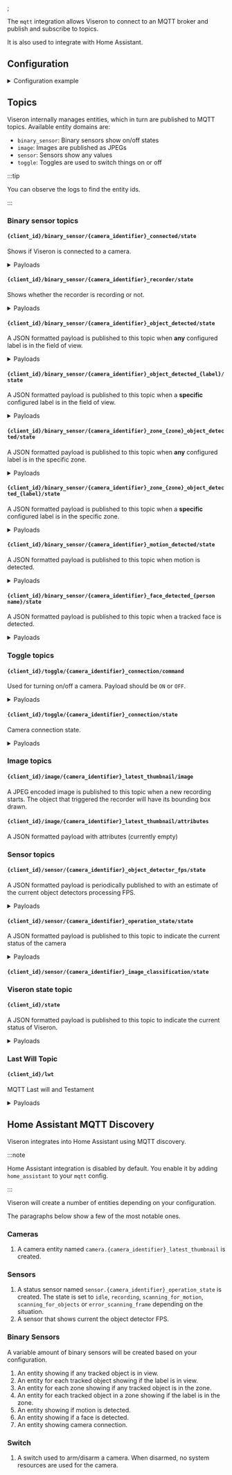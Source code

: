 <ComponentHeader meta={ComponentMetadata} />;

The `mqtt` integration allows Viseron to connect to an MQTT broker and publish and subscribe to topics.

It is also used to integrate with Home Assistant.

## Configuration

<details>
  <summary>Configuration example</summary>

```yaml
mqtt:
  broker: mqtt_broker.lan
  port: 1883
  username: !secret mqtt_user
  password: !secret mqtt_pass
```

</details>

<ComponentConfiguration meta={ComponentMetadata} config={config} />

## Topics

Viseron internally manages entities, which in turn are published to MQTT topics. Available entity domains are:

- `binary_sensor`: Binary sensors show on/off states
- `image`: Images are published as JPEGs
- `sensor`: Sensors show any values
- `toggle`: Toggles are used to switch things on or off

:::tip

You can observe the logs to find the entity ids.

:::

### Binary sensor topics

#### `{client_id}/binary_sensor/{camera_identifier}_connected/state`

Shows if Viseron is connected to a camera.

<details>
  <summary>Payloads</summary>
<Tabs>
<TabItem value="on" label="on" default>

```json
{
  "state": "on",
  "attributes": {}
}
```

</TabItem>
<TabItem value="off" label="off" default>

```json
{
  "state": "off",
  "attributes": {}
}
```

</TabItem>
</Tabs>
</details>

#### `{client_id}/binary_sensor/{camera_identifier}_recorder/state`

Shows whether the recorder is recording or not.

<details>
  <summary>Payloads</summary>
<Tabs>
<TabItem value="on" label="on" default>

```json
{
  "state": "on",
  "attributes": {
    "last_recording_start": "2022-09-14T06:53:34.602066",
    "last_recording_end": null,
    "path": "/recordings/front_door/2022-09-14/06:53:34.mp4",
    "thumbnail_path": "/recordings/front_door/2022-09-14/06:53:34.jpg"
  }
}
```

</TabItem>
<TabItem value="off" label="off" default>

```json
{
  "state": "off",
  "attributes": {
    "last_recording_start": "2022-09-14T06:53:34.602066",
    "last_recording_end": "2022-09-14T06:54:11.596465",
    "path": "/recordings/front_door/2022-09-14/06:53:34.mp4",
    "thumbnail_path": "/recordings/front_door/2022-09-14/06:53:34.jpg"
  }
}
```

</TabItem>
</Tabs>
</details>

#### `{client_id}/binary_sensor/{camera_identifier}_object_detected/state`

A JSON formatted payload is published to this topic when <b>any</b> configured label is in the field of view.

<details>
  <summary>Payloads</summary>
<Tabs>
<TabItem value="on" label="on" default>

```json
{
  "state": "on",
  "attributes": {}
}
```

</TabItem>
<TabItem value="off" label="off" default>

```json
{
  "state": "off",
  "attributes": {}
}
```

</TabItem>
</Tabs>
</details>

#### `{client_id}/binary_sensor/{camera_identifier}_object_detected_{label}/state`

A JSON formatted payload is published to this topic when a <b>specific</b> configured label is in the field of view.

<details>
  <summary>Payloads</summary>
<Tabs>
<TabItem value="on" label="on" default>

```json
{
  "state": "on",
  "attributes": {
    "count": 2
  }
}
```

</TabItem>
<TabItem value="off" label="off" default>

```json
{
  "state": "off",
  "attributes": {
    "count": 0
  }
}
```

</TabItem>
</Tabs>
</details>

#### `{client_id}/binary_sensor/{camera_identifier}_zone_{zone}_object_detected/state`

A JSON formatted payload is published to this topic when <b>any</b> configured label is in the specific zone.

<details>
  <summary>Payloads</summary>
<Tabs>
<TabItem value="on" label="on" default>

```json
{
  "state": "on",
  "attributes": {}
}
```

</TabItem>
<TabItem value="off" label="off" default>

```json
{
  "state": "off",
  "attributes": {}
}
```

</TabItem>
</Tabs>
</details>

#### `{client_id}/binary_sensor/{camera_identifier}_zone_{zone}_object_detected_{label}/state`

A JSON formatted payload is published to this topic when a <b>specific</b> configured label is in the specific zone.

<details>
  <summary>Payloads</summary>

<Tabs>
<TabItem value="on" label="on" default>

```json
{
  "state": "on",
  "attributes": {
    "count": 2
  }
}
```

</TabItem>
<TabItem value="off" label="off" default>

```json
{
  "state": "off",
  "attributes": {
    "count": 0
  }
}
```

</TabItem>
</Tabs>

</details>

#### `{client_id}/binary_sensor/{camera_identifier}_motion_detected/state`

A JSON formatted payload is published to this topic when motion is detected.

<details>
  <summary>Payloads</summary>

<Tabs>
<TabItem value="on" label="on" default>

```json
{
  "state": "on",
  "attributes": {}
}
```

</TabItem>
<TabItem value="off" label="off" default>

```json
{
  "state": "off",
  "attributes": {}
}
```

</TabItem>
</Tabs>

</details>

#### `{client_id}/binary_sensor/{camera_identifier}_face_detected_{person name}/state`

A JSON formatted payload is published to this topic when a tracked face is detected.

<details>
  <summary>Payloads</summary>

<Tabs>
<TabItem value="on" label="on" default>

```json
{
  "state": "on",
  "attributes": {
    "camera_identifier": "<camera_identifier>",
    "camera_name": "<camera name>",
    "name": "<person name>",
    "confidence": "<detection confidence>",
    "coordinates": "<detection coordinates>"
  }
}
```

</TabItem>
<TabItem value="off" label="off" default>

```json
{
  "state": "off",
  "attributes": {}
}
```

</TabItem>
</Tabs>

</details>

### Toggle topics

#### `{client_id}/toggle/{camera_identifier}_connection/command`

Used for turning on/off a camera. Payload should be `ON` or `OFF`.

<details>
  <summary>Payloads</summary>

<Tabs>
<TabItem value="on" label="Turn on" default>

```
ON
```

</TabItem>
<TabItem value="off" label="Turn off" default>

```
OFF
```

</TabItem>
</Tabs>

</details>

#### `{client_id}/toggle/{camera_identifier}_connection/state`

Camera connection state.

<details>
  <summary>Payloads</summary>

<Tabs>
<TabItem value="on" label="on" default>

```json
{
  "state": "on",
  "attributes": {}
}
```

</TabItem>
<TabItem value="off" label="off" default>

```json
{
  "state": "off",
  "attributes": {}
}
```

</TabItem>
</Tabs>

</details>

### Image topics

#### `{client_id}/image/{camera_identifier}_latest_thumbnail/image`

A JPEG encoded image is published to this topic when a new recording starts. The object that triggered the recorder will have its bounding box drawn.

#### `{client_id}/image/{camera_identifier}_latest_thumbnail/attributes`

A JSON formatted payload with attributes (currently empty)

### Sensor topics

#### `{client_id}/sensor/{camera_identifier}_object_detector_fps/state`

A JSON formatted payload is periodically published to with an estimate of the current object detectors processing FPS.

<details>
  <summary>Payloads</summary>

`preprocessor_fps` and `inference_fps` is used to calculate the `state`, which is the same as the `theoretical_max_fps`

```json
{
  "state": 34.2,
  "attributes": {
    "preprocessor_fps": 305.2,
    "inference_fps": 34.3,
    "theoretical_max_fps": 34.2
  }
}
```

</details>

#### `{client_id}/sensor/{camera_identifier}_operation_state/state`

A JSON formatted payload is published to this topic to indicate the current status of the camera

<details>
  <summary>Payloads</summary>

<Tabs>
<TabItem value="scanning_for_objects" label="scanning_for_objects" default>

```json
{
  "state": "scanning_for_objects",
  "attributes": {}
}
```

</TabItem>
<TabItem value="scanning_for_motion" label="scanning_for_motion" default>

```json
{
  "state": "scanning_for_motion",
  "attributes": {}
}
```

</TabItem>
<TabItem value="recording" label="recording" default>

```json
{
  "state": "recording",
  "attributes": {}
}
```

</TabItem>
<TabItem value="idle" label="idle" default>

`idle` means no frames are being processed. This is the state when the camera is turned off.

```json
{
  "state": "idle",
  "attributes": {}
}
```

</TabItem>
<TabItem value="error_scanning_frame" label="error_scanning_frame" default>

Sent to the MQTT broker when an error occurs while scanning a frame for `motion` or `objects`.

```json
{
  "state": "error_scanning_frame",
  "attributes": {}
}
```

</TabItem>
</Tabs>

</details>

#### `{client_id}/sensor/{camera_identifier}_image_classification/state`

### Viseron state topic

#### `{client_id}/state`

A JSON formatted payload is published to this topic to indicate the current status of Viseron.

<details>
  <summary>Payloads</summary>

<Tabs>
<TabItem value="online" label="online" default>

```
online
```

</TabItem>
<TabItem value="offline" label="offline" default>

```
offline
```

</TabItem>
</Tabs>

</details>

### Last Will Topic

#### `{client_id}/lwt`

MQTT Last will and Testament

<details>
  <summary>Payloads</summary>

<Tabs>
<TabItem value="online" label="online" default>

```
online
```

</TabItem>
<TabItem value="offline" label="offline" default>

```
offline
```

</TabItem>
</Tabs>

</details>

## Home Assistant MQTT Discovery

Viseron integrates into Home Assistant using MQTT discovery.

:::note

Home Assistant integration is disabled by default. You enable it by adding `home_assistant` to your `mqtt` config.

:::

Viseron will create a number of entities depending on your configuration.

The paragraphs below show a few of the most notable ones.

### Cameras

1. A camera entity named `camera.{camera_identifier}_latest_thumbnail` is created.

### Sensors

1. A status sensor named `sensor.{camera_identifier}_operation_state` is created.
   The state is set to `idle`, `recording`, `scanning_for_motion`, `scanning_for_objects` or `error_scanning_frame` depending on the situation.
2. A sensor that shows current the object detector FPS.

### Binary Sensors

A variable amount of binary sensors will be created based on your configuration.

1. An entity showing if any tracked object is in view.
2. An entity for each tracked object showing if the label is in view.
3. An entity for each zone showing if any tracked object is in the zone.
4. An entity for each tracked object in a zone showing if the label is in the zone.
5. An entity showing if motion is detected.
6. An entity showing if a face is detected.
7. An entity showing camera connection.

### Switch

1. A switch used to arm/disarm a camera. When disarmed, no system resources are used for the camera.
